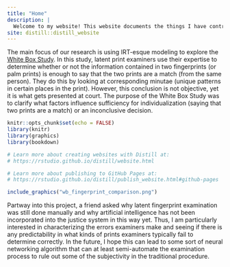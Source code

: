 ```yaml
---
title: "Home"
description: |
  Welcome to my website! This website documents the things I have contributed to my summer research with Sherry Huang, Riley Thompson, Horace Shew, and Thomas Daillak, led by Prof. Amanda Luby.
site: distill::distill_website
---
```


  The main focus of our research is using IRT-esque modeling to explore the [White Box Study][wbs]. In this study, latent print examiners use  their expertise to determine whether or not the information contained in two fingerprints (or palm prints) is enough to say that the two prints are a match (from the same person). They do this by looking at corresponding minutae (unique patterns in certain places in the print). However, this conclusion is not objective, yet it is what gets presented at court. The purpose of the White Box Study was to clarify what factors influence sufficiency for individualization (saying that two prints are a match) or an inconclusive decision.
  
```r
knitr::opts_chunk$set(echo = FALSE)
library(knitr)
library(graphics)
library(bookdown)

# Learn more about creating websites with Distill at:
# https://rstudio.github.io/distill/website.html

# Learn more about publishing to GitHub Pages at:
# https://rstudio.github.io/distill/publish_website.html#github-pages

```

```r

include_graphics("wb_fingerprint_comparison.png")

```

Partway into this project, a friend asked why latent fingerprint examination was still done manually and why artificial intelligence has not been incorporated into the justice system in this way yet. Thus, I am particularly interested in characterizing the errors examiners make and seeing if there is any predictability in what kinds of prints examiners typically fail to determine correctly. In the future, I hope this can lead to some sort of neural networking algorithm that can at least semi-automate the examination process to rule out some of the subjectivity in the traditional procedure.

[wbs]: https://www.ncbi.nlm.nih.gov/pmc/articles/PMC4221158/pdf/pone.0110179.pdf "White Box Study paper"
